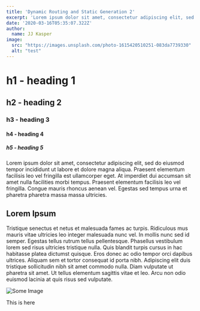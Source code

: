 ```yaml
---
title: 'Dynamic Routing and Static Generation 2'
excerpt: 'Lorem ipsum dolor sit amet, consectetur adipiscing elit, sed do eiusmod tempor incididunt ut labore et dolore magna aliqua. Praesent elementum facilisis leo vel fringilla est ullamcorper eget. At imperdiet dui accumsan sit amet nulla facilities morbi tempus.'
date: '2020-03-16T05:35:07.322Z'
author:
  name: JJ Kasper
image: 
  src: "https://images.unsplash.com/photo-1615420510251-083da7739330"
  alt: "test"
---
```



# h1 - heading 1
## h2 - heading 2
### h3 - heading 3
#### h4 - heading 4
##### h5 - heading 5

Lorem ipsum dolor sit amet, consectetur adipiscing elit, sed do eiusmod tempor 
incididunt ut labore et dolore magna aliqua. Praesent elementum facilisis leo vel 
fringilla est ullamcorper eget. At imperdiet dui accumsan sit amet nulla facilities
morbi tempus. Praesent elementum facilisis leo vel fringilla. Congue mauris rhoncus 
aenean vel. Egestas sed tempus urna et pharetra pharetra massa massa ultricies.

## Lorem Ipsum

Tristique senectus et netus et malesuada fames ac turpis. Ridiculous mus mauris vitae 
ultricies leo integer malesuada nunc vel. In mollis nunc sed id semper. Egestas tellus 
rutrum tellus pellentesque. Phasellus vestibulum lorem sed risus ultricies tristique 
nulla. Quis blandit turpis cursus in hac habitasse platea dictumst quisque. Eros donec 
ac odio tempor orci dapibus ultrices. Aliquam sem et tortor consequat id porta nibh. 
Adipiscing elit duis tristique sollicitudin nibh sit amet commodo nulla. Diam vulputate 
ut pharetra sit amet. Ut tellus elementum sagittis vitae et leo. Arcu non odio euismod 
lacinia at quis risus sed vulputate.

![Some Image](/articles/test/Polaroid.png)


This is here